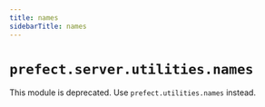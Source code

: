 ```yaml
---
title: names
sidebarTitle: names
---
```


# `prefect.server.utilities.names`



This module is deprecated. Use `prefect.utilities.names` instead.

